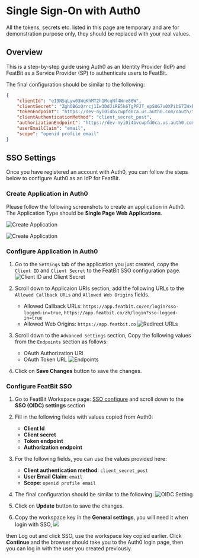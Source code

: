 
# Single Sign-On with Auth0

<Callout type="info">
    All the tokens, secrets etc. listed in this page are temporary and are for demonstration purpose only, they should be replaced with your real values.
</Callout>

## Overview

This is a step-by-step guide using Auth0 as an Identity Provider (IdP) and FeatBit as a Service Provider (SP) to authenticate users to FeatBit.

The final configuration should be similar to the following:
```json
{
    "clientId": "eI9NSqLyw03WqKhMT2h1McqNf4Wre86W",
    "clientSecret": "ZghOBGxQrrcj1Iw3DdJiRE5k6TgPFJT_epSUG7v0XPibS7IWxRdIL8_bS7OLyw1J",
    "tokenEndpoint": "https://dev-nyi0i4bvcwpfd0ca.us.auth0.com/oauth/token",
    "clientAuthenticationMethod": "client_secret_post",
    "authorizationEndpoint": "https://dev-nyi0i4bvcwpfd0ca.us.auth0.com/authorize",
    "userEmailClaim": "email",
    "scope": "openid profile email"
}
```

## SSO Settings

Once you have registered an account with Auth0, you can follow the steps below to configure Auth0 as an IdP for FeatBit.

### Create Application in Auth0
Please follow the following screenshots to create an application in Auth0. The Application Type should be **Single Page Web Applications**.

![Create Application](../assets/single-sign-on/auth0-create-app-1.png)

![Create Application](../assets/single-sign-on/auth0-create-app-2.png)

### Configure Application in Auth0
1. Go to the `Settings` tab of the application you just created, copy the `Client ID` and `Client Secret` to the FeatBit SSO configuration page.
![Client ID and Client Secret](../assets/single-sign-on/auth0-clientid-secret.png)

2. Scroll down to Applicaion URIs section, add the following URLs to the `Allowed Callback URLs` and `Allowed Web Origins` fields.
    - Allowed Callback URLs: `https://app.featbit.co/en/login?sso-logged-in=true`, `https://app.featbit.co/zh/login?sso-logged-in=true`
    - Allowed Web Origins: `https://app.featbit.co`
    ![Redirect URLs](../assets/single-sign-on/auth0-redirecturls.png)

3. Scroll down to the `Advanced Settings` section, Copy the following values from the `Endpoints` section as follows:
    - OAuth Authorization URl
    - OAuth Token URL
![Endpoints](../assets/single-sign-on/auth0-authorization-urls.png)

4. Click on **Save Changes** button to save the changes.

### Configure FeatBit SSO

1. Go to FeatBit Workspace page: [SSO configure](https://app.featbit.co/en/workspace) and scroll down to the **SSO (OIDC) settings** section

2. Fill in the following fields with values copied from Auth0:
    - **Client Id**
    - **Client secret**
    - **Token endpoint**
    - **Authorization endpoint**

3. For the following fields, you can use the values provided here:
    - **Client authentication method**: `client_secret_post`
    - **User Email Claim**: `email`
    - **Scope**: `openid profile email`

4. The final configuration should be similar to the following:
![OIDC Setting](../assets/single-sign-on/auth0-oidc-setting.png)

5. Click on **Update** button to save the changes.

6. Copy the workspace key in the **General settings**, you will need it when login with SSO,
![](../assets/single-sign-on/ws-key.png)

then Log out and click SSO, use the workspace key copied earlier.
Click **Continue** and the browser should take you to the Auth0 login page, then you can log in with the user you created previously.